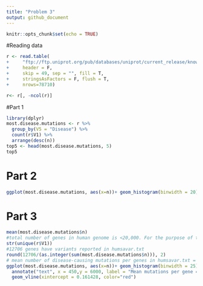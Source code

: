 ---
title: "Problem 3"
output: github_document
---

```{r setup, include=FALSE}
knitr::opts_chunk$set(echo = TRUE)
```

#Reading data 

```{r}
r <- read.table(
+     "ftp://ftp.uniprot.org/pub/databases/uniprot/current_release/knowledgebase/variants/humsavar.txt",
+     header = F,
+     skip = 49, sep = "", fill = T,
+     stringsAsFactors = F, flush = T,
+     nrows=78710)

r<- r[, -ncol(r)]
```
#Part 1

```{r}
library(dplyr)
most.disease.mutations <- r %>% 
  group_by(V5 = "Disease") %>%
  count(r$V1) %>%
  arrange(desc(n))
top5 <- head(most.disease.mutations, 5)
top5
```

# Part 2
```{r}
ggplot(most.disease.mutations, aes(x=n))+ geom_histogram(binwidth = 20)
```

# Part 3
```{r}
mean(most.disease.mutations$n)
#total number of genes in human genome is <20,000. For the purpose of this exercise the mean was calculated out of the number of genes with variants reported in humsavar.txt
str(unique(r$V1))
#12706 genes have variants reported in humsavar.txt
round(12706/(as.integer(sum(most.disease.mutations$n))), 2)
# mean number of disease-causing mutations per genes in humsavar.txt = 0.161428, rounded to 0.16
ggplot(most.disease.mutations, aes(x=n))+ geom_histogram(binwidth = 25) +
  annotate("text", x = 450,y = 6000, label = "Mean mutations per gene = 0.16")+
  geom_vline(xintercept = 0.161428, color="red")

```

